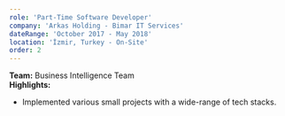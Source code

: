 ```yaml
---
role: 'Part-Time Software Developer'
company: 'Arkas Holding - Bimar IT Services'
dateRange: 'October 2017 - May 2018'
location: 'İzmir, Turkey - On-Site'
order: 2
---
```


**Team:** Business Intelligence Team  
**Highlights:**

- Implemented various small projects with a wide-range of tech stacks.
